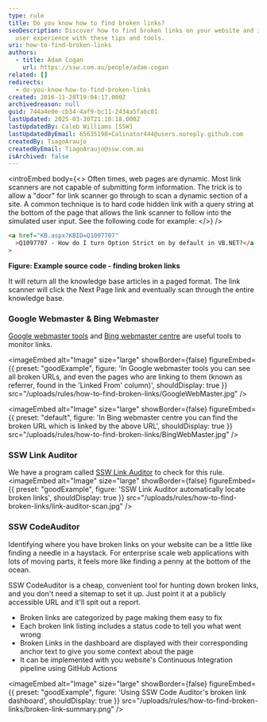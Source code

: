 ```yaml
---
type: rule
title: Do you know how to find broken links?
seoDescription: Discover how to find broken links on your website and improve
  user experience with these tips and tools.
uri: how-to-find-broken-links
authors:
  - title: Adam Cogan
    url: https://ssw.com.au/people/adam-cogan
related: []
redirects:
  - do-you-know-how-to-find-broken-links
created: 2016-11-28T19:04:17.000Z
archivedreason: null
guid: 744a4e0e-cb34-4af9-bc11-2434a5fabc01
lastUpdated: 2025-03-30T21:10:18.000Z
lastUpdatedBy: Caleb Williams [SSW]
lastUpdatedByEmail: 65635198+Calinator444@users.noreply.github.com
createdBy: TiagoAraujo
createdByEmail: TiagoAraujo@ssw.com.au
isArchived: false
---
```

<introEmbed
  body={<>
Often times, web pages are dynamic. Most link scanners are not capable of submitting form information. The trick is to allow a "door" for link scanner go through to scan a dynamic section of a site. A common technique is to hard code hidden link with a query string at the bottom of the page that allows the link scanner to follow into the simulated user input. See the following code for example:
  </>}
/>
```html
<a href="KB.aspx?KBID=Q1097707"
  >Q1097707 - How do I turn Option Strict on by default in VB.NET?</a
>
```

**Figure: Example source code - finding broken links**



It will return all the knowledge base articles in a paged format. The link scanner will click the Next Page link and eventually scan through the entire knowledge base.

### Google Webmaster & Bing Webmaster

[Google webmaster tools](https://www.google.com/webmasters) and [Bing webmaster centre](http://www.bing.com/toolbox/webmaster/) are useful tools to monitor links.

<imageEmbed
  alt="Image"
  size="large"
  showBorder={false}
  figureEmbed={{
    preset: "goodExample",
    figure: 'In Google webmaster tools you can see all broken URLs, and even the pages who are linking to them (known as referrer, found in the \'Linked From\' column)',
    shouldDisplay: true
  }}
  src="/uploads/rules/how-to-find-broken-links/GoogleWebMaster.jpg"
/>


<imageEmbed
  alt="Image"
  size="large"
  showBorder={false}
  figureEmbed={{
    preset: "default",
    figure: 'In Bing webmaster centre you can find the broken URL which is linked by the above URL',
    shouldDisplay: true
  }}
  src="/uploads/rules/how-to-find-broken-links/BingWebMaster.jpg"
/>

### SSW Link Auditor

We have a program called [SSW Link Auditor](https://sswlinkauditor.com/) to check for this rule.
<imageEmbed
  alt="Image"
  size="large"
  showBorder={false}
  figureEmbed={{
    preset: "goodExample",
    figure: 'SSW Link Auditor automatically locate broken links',
    shouldDisplay: true
  }}
  src="/uploads/rules/how-to-find-broken-links/link-auditor-scan.jpg"
/>

### SSW CodeAuditor

Identifying where you have broken links on your website can be a little like finding a needle in a haystack. For enterprise scale web applications with lots of moving parts, it feels more like finding a penny at the bottom of the ocean.

SSW CodeAuditor is a cheap, convenient tool for hunting down broken links, and you don't need a sitemap to set it up. Just point it at a publicly accessible URL and it'll spit out a report.

* Broken links are categorized by page making them easy to fix
* Each broken link listing includes a status code to tell you what went wrong
* Broken Links in the dashboard are displayed with their corresponding anchor text to give you some context about the page
* It can be implemented with you website's Continuous Integration pipeline using GitHub Actions

<imageEmbed
  alt="Image"
  size="large"
  showBorder={false}
  figureEmbed={{
    preset: "goodExample",
    figure: 'Using SSW Code Auditor\'s broken link dashboard',
    shouldDisplay: true
  }}
  src="/uploads/rules/how-to-find-broken-links/broken-link-summary.png"
/>
